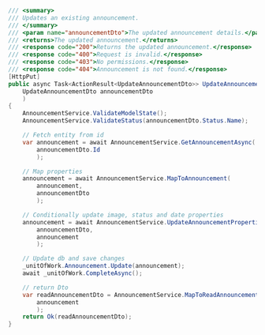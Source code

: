 ```.cs
/// <summary>
/// Updates an existing announcement.
/// </summary>
/// <param name="announcementDto">The updated announcement details.</param>
/// <returns>The updated announcement.</returns>
/// <response code="200">Returns the updated announcement.</response>
/// <response code="400">Request is invalid.</response>
/// <response code="403">No permissions.</response>
/// <response code="404">Announcement is not found.</response>
[HttpPut]
public async Task<ActionResult<UpdateAnnouncementDto>> UpdateAnnouncement(
    UpdateAnnouncementDto announcementDto
    )
{
    AnnouncementService.ValidateModelState();
    AnnouncementService.ValidateStatus(announcementDto.Status.Name);

    // Fetch entity from id
    var announcement = await AnnouncementService.GetAnnouncementAsync(
        announcementDto.Id
        );

    // Map properties
    announcement = await AnnouncementService.MapToAnnouncement(
        announcement, 
        announcementDto
        );

    // Conditionally update image, status and date properties
    announcement = await AnnouncementService.UpdateAnnouncementProperties(
        announcementDto, 
        announcement
        );

    // Update db and save changes
    _unitOfWork.Announcement.Update(announcement);
    await _unitOfWork.CompleteAsync();

    // return Dto
    var readAnnouncementDto = AnnouncementService.MapToReadAnnouncementDto(
        announcement
        );
    return Ok(readAnnouncementDto);
}
```
